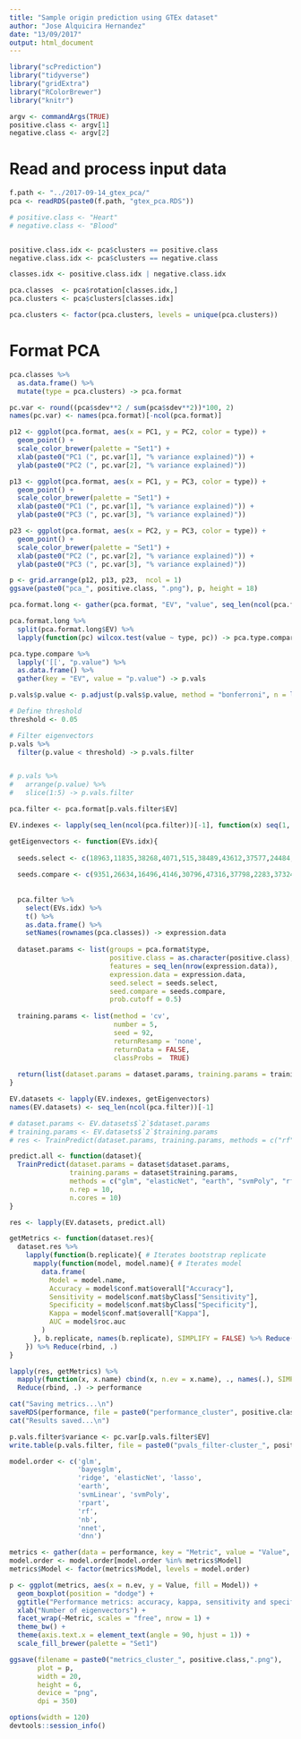 ```yaml
---
title: "Sample origin prediction using GTEx dataset"
author: "Jose Alquicira Hernandez"
date: "13/09/2017"
output: html_document
---
```


```r
library("scPrediction")
library("tidyverse")
library("gridExtra")
library("RColorBrewer")
library("knitr")
```

```r
argv <- commandArgs(TRUE)
positive.class <- argv[1]
negative.class <- argv[2]
```


# Read and process input data

```r
f.path <- "../2017-09-14_gtex_pca/"
pca <- readRDS(paste0(f.path, "gtex_pca.RDS"))
```

```r
# positive.class <- "Heart"
# negative.class <- "Blood"


positive.class.idx <- pca$clusters == positive.class
negative.class.idx <- pca$clusters == negative.class

classes.idx <- positive.class.idx | negative.class.idx

pca.classes  <- pca$rotation[classes.idx,]
pca.clusters <- pca$clusters[classes.idx]

pca.clusters <- factor(pca.clusters, levels = unique(pca.clusters))
```

# Format PCA

```r
pca.classes %>%
  as.data.frame() %>% 
  mutate(type = pca.clusters) -> pca.format

pc.var <- round((pca$sdev**2 / sum(pca$sdev**2))*100, 2)
names(pc.var) <- names(pca.format)[-ncol(pca.format)]
```

```r
p12 <- ggplot(pca.format, aes(x = PC1, y = PC2, color = type)) +
  geom_point() +
  scale_color_brewer(palette = "Set1") +
  xlab(paste0("PC1 (", pc.var[1], "% variance explained)")) +
  ylab(paste0("PC2 (", pc.var[2], "% variance explained)"))

p13 <- ggplot(pca.format, aes(x = PC1, y = PC3, color = type)) +
  geom_point() +
  scale_color_brewer(palette = "Set1") +
  xlab(paste0("PC1 (", pc.var[1], "% variance explained)")) +
  ylab(paste0("PC3 (", pc.var[3], "% variance explained)"))

p23 <- ggplot(pca.format, aes(x = PC2, y = PC3, color = type)) +
  geom_point() +
  scale_color_brewer(palette = "Set1") +
  xlab(paste0("PC2 (", pc.var[2], "% variance explained)")) +
  ylab(paste0("PC3 (", pc.var[3], "% variance explained)"))
```

```r
p <- grid.arrange(p12, p13, p23,  ncol = 1)
ggsave(paste0("pca_", positive.class, ".png"), p, height = 18)
```

```r
pca.format.long <- gather(pca.format, "EV", "value", seq_len(ncol(pca.format) - 1))
```


```r
pca.format.long %>% 
  split(pca.format.long$EV) %>% 
  lapply(function(pc) wilcox.test(value ~ type, pc)) -> pca.type.compare

pca.type.compare %>% 
  lapply('[[', "p.value") %>% 
  as.data.frame() %>% 
  gather(key = "EV", value = "p.value") -> p.vals
```


```r
p.vals$p.value <- p.adjust(p.vals$p.value, method = "bonferroni", n = length(p.vals$p.value))
```


```r
# Define threshold
threshold <- 0.05

# Filter eigenvectors
p.vals %>% 
  filter(p.value < threshold) -> p.vals.filter


# p.vals %>%
#   arrange(p.value) %>%
#   slice(1:5) -> p.vals.filter
```

```r
pca.filter <- pca.format[p.vals.filter$EV]
```


```r
EV.indexes <- lapply(seq_len(ncol(pca.filter))[-1], function(x) seq(1, x, 1))
```


```r
getEigenvectors <- function(EVs.idx){
  
  seeds.select <- c(18963,11835,38268,4071,515,38489,43612,37577,24484,20562,28354,30815,29137,29246,23762,15286,33605,26739,22919,32596,14373,46398,46064,39920,24110,20294,41148,48654,34029,25359,3016,22720,43078,45935,7979,430,3033,27125,10152,38860,13293,4566,31483,12965,21939,31440,31397,2100,19793,15853,43780,40804,9741,44354,13126,40070,40929,21237,38687,8988,19795,44104,39181,49170,48984,39446,22446,37099,11091,47020,45130,16437,42807,42560,44595,33712,34490,38548,30927,47522,41510,4189,5421,36331,39808,16249,40572,41146,41607,11705,12381,4728,31350,25172,4763,4181,17638,46408,39838,16460)
  
  seeds.compare <- c(9351,26634,16496,4146,30796,47316,37798,2283,37324,12043,20234,28458,13545,5507,39962,2151,24861,36024,1727,4813,44701,32887,32101,38658,28058,4139,36523,24541,7204,46413,21999,9407,10986,13552,35608,1484,40106,18300,44515,32833,48557,19541,22954,32915,33148,9983,5081,28216,49692,20618,21360,30864,16166,35157,10310,25301,36652,44388,30874,10472,24462,36189,45468,19067,35199,29697,18077,7920,27799,37463,29394,6106,22739,10333,2933,30697,764,34893,27751,12255,28325,42947,31440,39348,48143,27205,341,31589,45188,111,759,5723,36586,36847,33712,47969,3351,23386,35620,40907)
  
  
  pca.filter %>% 
    select(EVs.idx) %>% 
    t() %>% 
    as.data.frame() %>% 
    setNames(rownames(pca.classes)) -> expression.data
  
  dataset.params <- list(groups = pca.format$type,
                         positive.class = as.character(positive.class),
                         features = seq_len(nrow(expression.data)),
                         expression.data = expression.data,
                         seed.select = seeds.select,
                         seed.compare = seeds.compare,
                         prob.cutoff = 0.5)
  
  training.params <- list(method = 'cv',
                          number = 5,
                          seed = 92,
                          returnResamp = 'none',
                          returnData = FALSE,
                          classProbs =  TRUE)
  
  return(list(dataset.params = dataset.params, training.params = training.params ))
}
```


```r
EV.datasets <- lapply(EV.indexes, getEigenvectors)
names(EV.datasets) <- seq_len(ncol(pca.filter))[-1]
```

```r
# dataset.params <- EV.datasets$`2`$dataset.params
# training.params <- EV.datasets$`2`$training.params
# res <- TrainPredict(dataset.params, training.params, methods = c("rf", "svmPoly"), n.rep = 2, n.cores = 2)

predict.all <- function(dataset){
  TrainPredict(dataset.params = dataset$dataset.params, 
               training.params = dataset$training.params, 
               methods = c("glm", "elasticNet", "earth", "svmPoly", "rf"), 
               n.rep = 10, 
               n.cores = 10)
}

res <- lapply(EV.datasets, predict.all)
```

```r
getMetrics <- function(dataset.res){
  dataset.res %>%
    lapply(function(b.replicate){ # Iterates bootstrap replicate
      mapply(function(model, model.name){ # Iterates model
        data.frame(
          Model = model.name,
          Accuracy = model$conf.mat$overall["Accuracy"],
          Sensitivity = model$conf.mat$byClass["Sensitivity"],
          Specificity = model$conf.mat$byClass["Specificity"],
          Kappa = model$conf.mat$overall["Kappa"],
          AUC = model$roc.auc
        )
      }, b.replicate, names(b.replicate), SIMPLIFY = FALSE) %>% Reduce(rbind, .)
    }) %>% Reduce(rbind, .)
}

lapply(res, getMetrics) %>% 
  mapply(function(x, x.name) cbind(x, n.ev = x.name), ., names(.), SIMPLIFY = FALSE) %>% 
  Reduce(rbind, .) -> performance
```


```r
cat("Saving metrics...\n")
saveRDS(performance, file = paste0("performance_cluster", positive.class, ".RDS"))
cat("Results saved...\n")
```

```r
p.vals.filter$variance <- pc.var[p.vals.filter$EV]
write.table(p.vals.filter, file = paste0("pvals_filter-cluster_", positive.class,".txt"), sep = "\t", row.names = FALSE, quote = FALSE)
```


```r
model.order <- c('glm',
                 'bayesglm', 
                 'ridge', 'elasticNet', 'lasso',
                 'earth', 
                 'svmLinear', 'svmPoly', 
                 'rpart', 
                 'rf', 
                 'nb', 
                 'nnet',
                 'dnn')
```


```r
metrics <- gather(data = performance, key = "Metric", value = "Value", 2:6)
model.order <- model.order[model.order %in% metrics$Model]
metrics$Model <- factor(metrics$Model, levels = model.order)
```

```r
p <- ggplot(metrics, aes(x = n.ev, y = Value, fill = Model)) +
  geom_boxplot(position = "dodge") +
  ggtitle("Performance metrics: accuracy, kappa, sensitivity and specificity", subtitle = "Each panel corresponds to the number of EVs used as features for prediction. EVs are ranked by p-value.") +
  xlab("Number of eigenvectors") +
  facet_wrap(~Metric, scales = "free", nrow = 1) +
  theme_bw() +
  theme(axis.text.x = element_text(angle = 90, hjust = 1)) +
  scale_fill_brewer(palette = "Set1")
```

```r
ggsave(filename = paste0("metrics_cluster_", positive.class,".png"),
       plot = p,
       width = 20,
       height = 6,
       device = "png",
       dpi = 350)
```


```r
options(width = 120)
devtools::session_info()
```


